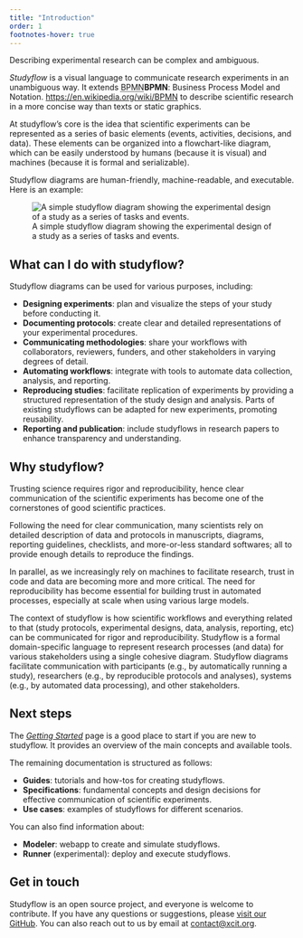 ```yaml
---
title: "Introduction"
order: 1
footnotes-hover: true
---
```


Describing experimental research can be complex and ambiguous.

*Studyflow* is a visual language to communicate research experiments in an unambiguous way. It extends <abbr title="Business Process Model and Notation" class="initialism">BPMN</abbr>[**BPMN**: Business Process Model and Notation. <https://en.wikipedia.org/wiki/BPMN>]{.aside} to describe scientific research in a more concise way than texts or static graphics.

At studyflow's core is the idea that scientific experiments can be represented as a series of basic elements (events, activities, decisions, and data). These elements can be organized into a flowchart-like diagram, which can be easily understood by humans (because it is visual) and machines (because it is formal and serializable).

Studyflow diagrams are human-friendly, machine-readable, and executable. Here is an example:

::: {#example layout="[[1]]" fig-align="center" .caption-center}
![A simple studyflow diagram showing the experimental design of a study as a series of tasks and events.](assets/img/studyflow_example_1.svg){.lightbox}
:::

## What can I do with studyflow?

Studyflow diagrams can be used for various purposes, including:

- **Designing experiments**: plan and visualize the steps of your study before conducting it.
- **Documenting protocols**: create clear and detailed representations of your experimental procedures.
- **Communicating methodologies**: share your workflows with collaborators, reviewers, funders, and other stakeholders in varying degrees of detail.
- **Automating workflows**: integrate with tools to automate data collection, analysis, and reporting.
- **Reproducing studies**: facilitate replication of experiments by providing a structured representation of the study design and analysis. Parts of existing studyflows can be adapted for new experiments, promoting reusability.
- **Reporting and publication**: include studyflows in research papers to enhance transparency and understanding.

## Why studyflow?

Trusting science requires rigor and reproducibility, hence clear communication of the scientific experiments has become one of the cornerstones of good scientific practices.

Following the need for clear communication, many scientists rely on detailed description of data and protocols in manuscripts, diagrams, reporting guidelines, checklists, and more-or-less standard softwares; all to provide enough details to reproduce the findings.

In parallel, as we increasingly rely on machines to facilitate research, trust in code and data are becoming more and more critical. The need for reproducibility has become essential for building trust in automated processes, especially at scale when using various large models.

The context of studyflow is how scientific workflows and everything related to that (study protocols, experimental designs, data, analysis, reporting, etc) can be communicated for rigor and reproducibility. Studyflow is a formal domain-specific language to represent research processes (and data) for various stakeholders using a single cohesive diagram. Studyflow diagrams facilitate communication with participants (e.g., by automatically running a study), researchers (e.g., by reproducible protocols and analyses), systems (e.g., by automated data processing), and other stakeholders.

## Next steps

The [*Getting Started*](getting-started.qmd) page is a good place to start if you are new to studyflow. It provides an overview of the main concepts and available tools.

The remaining documentation is structured as follows:

- **Guides**: tutorials and how-tos for creating studyflows.
- **Specifications**: fundamental concepts and design decisions for effective communication of scientific experiments.
- **Use cases**: examples of studyflows for different scenarios.

You can also find information about:

- **Modeler**: webapp to create and simulate studyflows.
- **Runner** (experimental): deploy and execute studyflows.


## Get in touch

Studyflow is an open source project, and everyone is welcome to contribute. If you have any questions or suggestions, please [visit our GitHub](https://github.com/behaverse). You can also reach out to us by email at [contact@xcit.org](mailto:contact@xcit.org).
